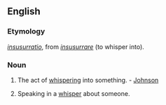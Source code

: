 ==English==

===Etymology===
{{etyl|la|en}} ''[[insusurratio]]'', from ''[[insusurrare]]'' (to whisper into).

===Noun===
{{en-noun|-}}

# {{obsolete}} The act of [[whispering]] into something. - [[Johnson]]
# Speaking in a [[whisper]] about someone.
